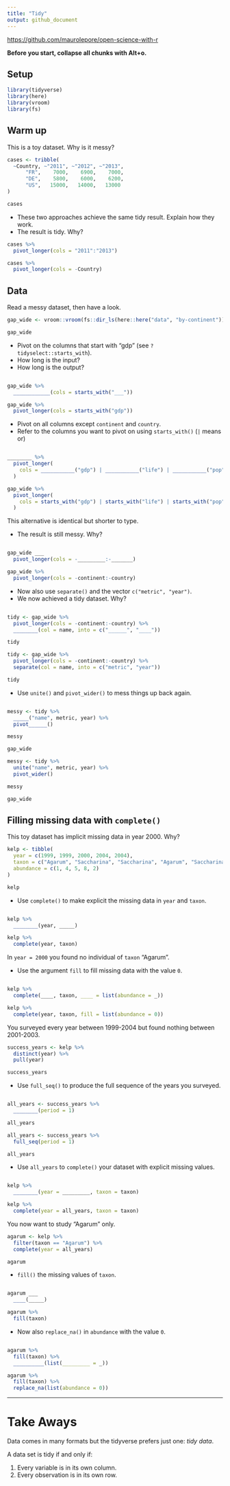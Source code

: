 ```yaml
---
title: "Tidy"
output: github_document
---
```


<https://github.com/maurolepore/open-science-with-r>

**Before you start, collapse all chunks with Alt+o.**

## Setup

```r
library(tidyverse)
library(here)
library(vroom)
library(fs)
```



## Warm up

This is a toy dataset. Why is it messy?

```r
cases <- tribble(
  ~Country, ~"2011", ~"2012", ~"2013",
      "FR",    7000,    6900,    7000,
      "DE",    5800,    6000,    6200,
      "US",   15000,   14000,   13000
)

cases
```



* These two approaches achieve the same tidy result. Explain how they work.
* The result is tidy. Why?

```r
cases %>% 
  pivot_longer(cols = "2011":"2013")

cases %>% 
  pivot_longer(cols = -Country)
```



## Data

Read a messy dataset, then have a look.

```r
gap_wide <- vroom::vroom(fs::dir_ls(here::here("data", "by-continent")))

gap_wide
```



* Pivot on the columns that start with "gdp" (see `?tidyselect::starts_with`).
* How long is the input?
* How long is the output?

```r


```

```r
gap_wide %>% 
  ____________(cols = starts_with("___"))
```

```r
gap_wide %>% 
  pivot_longer(cols = starts_with("gdp"))
```



* Pivot on all columns except `continent` and `country`.
* Refer to the columns you want to pivot on using `starts_with()` (`|` means or)

```r




```

```r
________ %>% 
  pivot_longer(
    cols = ___________("gdp") | ___________("life") | ___________("pop")
  )
```

```r
gap_wide %>% 
  pivot_longer(
    cols = starts_with("gdp") | starts_with("life") | starts_with("pop")
  )
```



This alternative is identical but shorter to type.

* The result is still messy. Why?

```r


```

```r
gap_wide ___
  pivot_longer(cols = -_________:-_______)
```

```r
gap_wide %>% 
  pivot_longer(cols = -continent:-country)
```



* Now also use `separate()` and the vector `c("metric", "year")`.
* We now achieved a tidy dataset. Why?

```r





```

```r
tidy <- gap_wide %>% 
  pivot_longer(cols = -continent:-country) %>% 
  ________(col = name, into = c("______", "____"))

tidy
```

```r
tidy <- gap_wide %>% 
  pivot_longer(cols = -continent:-country) %>% 
  separate(col = name, into = c("metric", "year"))

tidy
```



* Use `unite()` and `pivot_wider()` to mess things up back again.

```r







```

```r
messy <- tidy %>% 
  _____("name", metric, year) %>% 
  pivot______()

messy

gap_wide
```

```r
messy <- tidy %>% 
  unite("name", metric, year) %>% 
  pivot_wider()

messy

gap_wide
```

## Filling missing data with `complete()`

This toy dataset has implicit missing data in year 2000. Why?

```r
kelp <- tibble(
  year = c(1999, 1999, 2000, 2004, 2004),
  taxon = c("Agarum", "Saccharina", "Saccharina", "Agarum", "Saccharina"),
  abundance = c(1, 4, 5, 8, 2)
)

kelp
```



* Use `complete()` to make explicit the missing data in `year` and `taxon`.

```r


```

```r
kelp %>% 
  ________(year, _____)

```

```r
kelp %>% 
  complete(year, taxon)
```



In `year = 2000` you found no individual of `taxon` "Agarum".

* Use the argument `fill` to fill missing data with the value `0`.

```r


```

```r
kelp %>% 
  complete(____, taxon, ____ = list(abundance = _))
```

```r
kelp %>% 
  complete(year, taxon, fill = list(abundance = 0))
```



You surveyed every year between 1999-2004 but found nothing between 2001-2003.

```r
success_years <- kelp %>% 
  distinct(year) %>% 
  pull(year)

success_years
```

* Use `full_seq()` to produce the full sequence of the years you surveyed.

```r




```

```r
all_years <- success_years %>% 
  ________(period = 1)

all_years
```

```r
all_years <- success_years %>% 
  full_seq(period = 1)

all_years
```



* Use `all_years` to `complete()` your dataset with explicit missing values.

```r


```

```r
kelp %>% 
  ________(year = _________, taxon = taxon)
```

```r
kelp %>% 
  complete(year = all_years, taxon = taxon)
```



You now want to study "Agarum" only.

```r
agarum <- kelp %>% 
  filter(taxon == "Agarum") %>% 
  complete(year = all_years)

agarum
```



* `fill()` the missing values of `taxon`.

```r


```

```r
agarum ___ 
  ____(_____)
```

```r
agarum %>% 
  fill(taxon)
```

* Now also `replace_na()` in `abundance` with the value `0`.

```r



```

```r
agarum %>% 
  fill(taxon) %>% 
  __________(list(_________ = _))
```

```r
agarum %>% 
  fill(taxon) %>% 
  replace_na(list(abundance = 0))
```



***

# Take Aways

Data comes in many formats but the tidyverse prefers just one: _tidy data_.

A data set is tidy if and only if:

1. Every variable is in its own column.
2. Every observation is in its own row.
